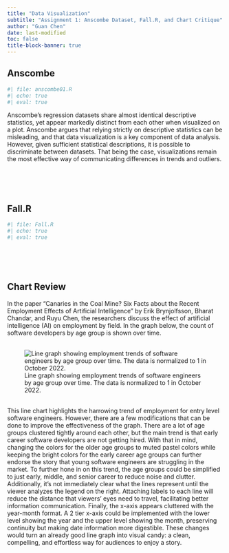 ```yaml
---
title: "Data Visualization"
subtitle: "Assignment 1: Anscombe Dataset, Fall.R, and Chart Critique"
author: "Guan Chen"
date: last-modified
toc: false
title-block-banner: true
---
```


## Anscombe

```r
#| file: anscombe01.R
#| echo: true
#| eval: true
```

Anscombe's regression datasets share almost identical descriptive statistics, yet appear markedly distinct from each other when visualized on a plot. Anscombe argues that relying strictly on descriptive statistics can be misleading, and that data visualization is a key component of data analysis. However, given sufficient statistical descriptions, it is possible to discriminate between datasets. That being the case, visualizations remain the most effective way of communicating differences in trends and outliers.

\
\
\

## Fall.R

```r
#| file: Fall.R
#| echo: true
#| eval: true
```

\
\
\

## Chart Review 

In the paper "Canaries in the Coal Mine? Six Facts about the Recent Employment Effects of Artificial Intelligence" by Erik Brynjolfsson, Bharat Chandar, and Ruyu Chen, the researchers discuss the effect of artificial intelligence (AI) on employment by field. In the graph below, the count of software developers by age group is shown over time. 
\
\

![Line graph showing employment trends of software engineers by age group over time. The data is normalized to 1 in October 2022.](SoftwareDevelopersByAge.png)

\
This line chart highlights the harrowing trend of employment for entry level software engineers. However, there are a few modifications that can be done to improve the effectiveness of the graph. There are a lot of age groups clustered tightly around each other, but the main trend is that early career software developers are not getting hired. With that in mind, changing the colors for the older age groups to muted pastel colors while keeping the bright colors for the early career age groups can further endorse the story that young software engineers are struggling in the market. To further hone in on this trend, the age groups could be simplified to just early, middle, and senior career to reduce noise and clutter. Additionally, it's not immediately clear what the lines represent until the viewer analyzes the legend on the right. Attaching labels to each line will reduce the distance that viewers' eyes need to travel, facilitating better information communication. Finally, the x-axis appears cluttered with the year-month format. A 2 tier x-axis could be implemented with the lower level showing the year and the upper level showing the month, preserving continuity but making date information more digestible. These changes would turn an already good line graph into visual candy: a clean, compelling, and effortless way for audiences to enjoy a story.